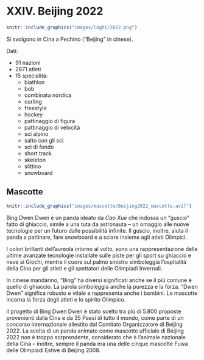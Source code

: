 # XXIV. Beijing 2022 {-}

```{r, echo=FALSE, out.width='40%', fig.cap='XXIV edizione dei Giochi olimpici invernali'}
knitr::include_graphics("images/loghi/2022.png")
```

Si svolgono in Cina a Pechino ("Beijing" in cinese).

Dati:

* 91 nazioni
* 2871 atleti
* 15 specialità:
  * biathlon
  * bob
  * combinata nordica
  * curling
  * freestyle
  * hockey
  * pattinaggio di figura
  * pattinaggio di velocità
  * sci alpino
  * salto con gli sci
  * sci di fondo
  * short track
  * skeleton
  * slittino
  * snowboard

## Mascotte {-}

```{r, echo=FALSE, out.width='40%', fig.cap='Bing Dwen Dwen'}
knitr::include_graphics("images/mascotte/Beijing2022_mascotte.avif")
```

Bing Dwen Dwen è un panda ideato da *Cao Xue* che indossa un “guscio” fatto di ghiaccio, simile a una tuta da astronauta – un omaggio alle nuove tecnologie per un futuro dalle possibilità infinite. Il guscio, inoltre, aiuta il panda a pattinare, fare snowboard e a sciare insieme agli atleti Olimpici.

I colori brillanti dell’aureola intorno al volto, sono una rappresentazione delle ultime avanzate tecnologie installate sulle piste per gli sport su ghiaccio e neve ai Giochi, mentre il cuore sul palmo sinistro simboleggia l’ospitalità della Cina per gli atleti e gli spettatori delle Olimpiadi Invernali.

In cinese mandarino, “Bing” ha diversi significati anche se il più comune è quello di ghiaccio. La parola simboleggia anche la purezza e la forza. 
“Dwen Dwen” significa robusto e vitale e rappresenta anche i bambini.
La mascotte incarna la forza degli atleti e lo spirito Olimpico.

Il progetto di Bing Dwen Dwen è stato scelto tra più di 5.800 proposte provenienti dalla Cina e da 35 Paesi di tutto il mondo, come parte di un concorso internazionale allestito dal Comitato Organizzatore di Beijing 2022.
La scelta di un panda animato come mascotte ufficiale di Beijing 2022 non è troppo sorprendente, considerato che è l’animale nazionale della Cina – inoltre, sempre il panda era una delle cinque mascotte Fuwa delle Olimpiadi Estive di Beijing 2008.